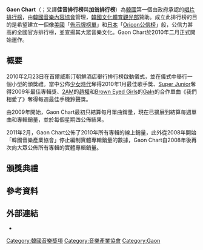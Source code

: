 {{Refimprove|time=2022-01-18T15:36:00+00:00}}
{{noteTA
|G1=Music
}}
{{Infobox website
| name                 = Gaon Music Chart
| logo                 = [[File:Gaon_Music_Chart.png|200px]]
| logocaption          = Gaon logo
| screenshot           =
| caption              =
| url                  = {{URL|http://gaonchart.co.kr/}}
| owner                = [[韓國音樂內容協會|韓國音樂內容協會]]
| commercial           = 是
| launch_date          = {{start date and age|2010|02|23|df=no}}
| type                 = 音樂排行榜
| registration         = Optional
| language             = 韓語
| alexa                = {{Increase}} 168,127（{{as of|2016|03|11|alt=2016年3月}}）<ref name="alexa">{{cite web |url=http://www.alexa.com/siteinfo/gaonchart.co.kr |title=Gaonchart.co.kr Site Info |publisher=[[Alexa_Internet|Alexa Internet]] |accessdate=2016-03-11 |archive-date=2020-08-08 |archive-url=https://web.archive.org/web/20200808095322/https://www.alexa.com/siteinfo/gaonchart.co.kr |dead-url=no }}</ref>
| current_status       = 活躍
}}
'''Gaon Chart'''（{{lang-ko|'''가온 차트'''}}；又譯'''佳音排行榜'''與'''加翁排行榜'''）為[[韓國|韓國]]第一個由政府承認的[[唱片排行榜|唱片排行榜]]，由[[韓國音樂內容協會|韓國音樂內容協會]]管理，[[大韩民国文化体育观光部|韓國文化體育觀光部]]贊助。成立此排行榜的目的是希望建立一個像[[美國|美國]]「[[告示牌榜單|告示牌榜單]]」和[[日本|日本]]「[[Oricon公信榜|Oricon公信榜]]」般，公信力甚高的全國官方排行榜，並宣揚其大眾音樂文化。Gaon Chart於2010年二月正式開始運作。

==概要==
2010年2月23日在首爾威斯汀朝鮮酒店舉行排行榜啟動儀式，並在儀式中舉行一個小型的頒獎禮。當中公佈[[少女時代|少女時代]]奪得2010年1月最佳歌手獎、[[Super_Junior|Super Junior]]奪得2009年最佳專輯獎、[[2AM|2AM]]的[[趙權|趙權]]和[[Brown_Eyed_Girls|Brown Eyed Girls]]的[[孫佳人|GaIn]]的合作單曲《我們相愛了》奪得每週最佳手機鈴聲獎。

由2009年開始，Gaon Chart最初只結算每月單曲銷量，現在已擴展到結算每週單曲和專輯銷量，並於每個星期四公佈結果。

2011年2月，Gaon Chart公佈了2010年所有專輯的線上銷量，此外從2008年開始「韓國音樂產業協會」停止編制實體專輯銷量的數據，Gaon Chart自2008年後再次向大眾公佈所有專輯的實體專輯銷量。

==頒獎典禮==
{{main|Gaon Chart K-POP大獎}}

==參考資料==
{{reflist}}

==外部連結==
*{{official|www.gaonchart.co.kr}}{{ko}}{{en}}

{{Record Charts}}
{{Gaon Chart}}
[[Category:韓國音樂獎項|Category:韓國音樂獎項]]
[[Category:音樂產業協會|Category:音樂產業協會]]
[[Category:Gaon|Category:Gaon]]